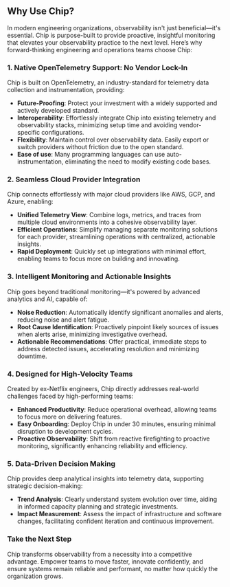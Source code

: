 ## Why Use Chip?

In modern engineering organizations, observability isn't just beneficial—it's essential. Chip is purpose-built to provide proactive, insightful monitoring that elevates your observability practice to the next level. Here’s why forward-thinking engineering and operations teams choose Chip:

### 1. Native OpenTelemetry Support: No Vendor Lock-In

Chip is built on OpenTelemetry, an industry-standard for telemetry data collection and instrumentation, providing:

- **Future-Proofing**: Protect your investment with a widely supported and actively developed standard.
- **Interoperability**: Effortlessly integrate Chip into existing telemetry and observability stacks, minimizing setup time and avoiding vendor-specific configurations.
- **Flexibility**: Maintain control over observability data. Easily export or switch providers without friction due to the open standard.
- **Ease of use**: Many programming languages can use auto-instrumentation, eliminating the need to modify existing code bases.

### 2. Seamless Cloud Provider Integration

Chip connects effortlessly with major cloud providers like AWS, GCP, and Azure, enabling:

- **Unified Telemetry View**: Combine logs, metrics, and traces from multiple cloud environments into a cohesive observability layer.
- **Efficient Operations**: Simplify managing separate monitoring solutions for each provider, streamlining operations with centralized, actionable insights.
- **Rapid Deployment**: Quickly set up integrations with minimal effort, enabling teams to focus more on building and innovating.

### 3. Intelligent Monitoring and Actionable Insights

Chip goes beyond traditional monitoring—it's powered by advanced analytics and AI, capable of:

- **Noise Reduction**: Automatically identify significant anomalies and alerts, reducing noise and alert fatigue.
- **Root Cause Identification**: Proactively pinpoint likely sources of issues when alerts arise, minimizing investigative overhead.
- **Actionable Recommendations**: Offer practical, immediate steps to address detected issues, accelerating resolution and minimizing downtime.

### 4. Designed for High-Velocity Teams

Created by ex-Netflix engineers, Chip directly addresses real-world challenges faced by high-performing teams:

- **Enhanced Productivity**: Reduce operational overhead, allowing teams to focus more on delivering features.
- **Easy Onboarding**: Deploy Chip in under 30 minutes, ensuring minimal disruption to development cycles.
- **Proactive Observability**: Shift from reactive firefighting to proactive monitoring, significantly enhancing reliability and efficiency.

### 5. Data-Driven Decision Making

Chip provides deep analytical insights into telemetry data, supporting strategic decision-making:

- **Trend Analysis**: Clearly understand system evolution over time, aiding in informed capacity planning and strategic investments.
- **Impact Measurement**: Assess the impact of infrastructure and software changes, facilitating confident iteration and continuous improvement.

### Take the Next Step

Chip transforms observability from a necessity into a competitive advantage. Empower teams to move faster, innovate confidently, and ensure systems remain reliable and performant, no matter how quickly the organization grows.
